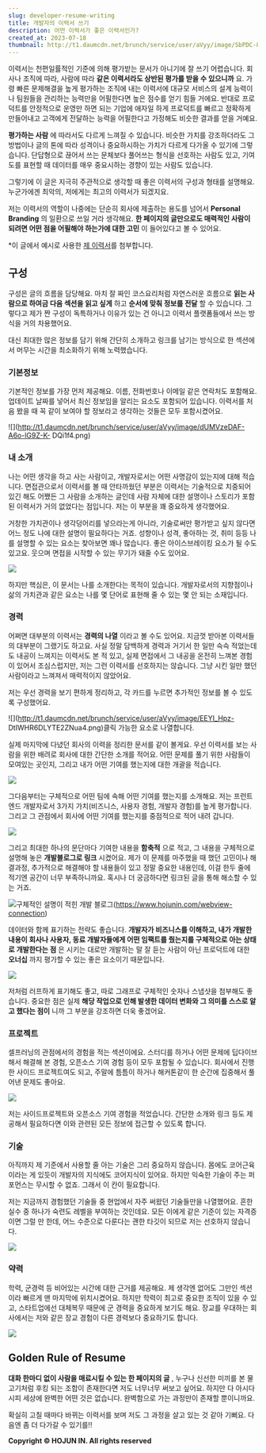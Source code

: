 ```yaml
---
slug: developer-resume-writing
title: 개발자의 이력서 쓰기
description: 어떤 이력서가 좋은 이력서인가?
created_at: 2023-07-18
thumbnail: http://t1.daumcdn.net/brunch/service/user/aVyy/image/SbPDC-85mX7qElgZmm647GQfBaY.png
---
```


이력서는 천편일률적인 기준에 의해 평가받는 문서가 아니기에 잘 쓰기 어렵습니다. 회사나 조직에 따라, 사람에 따라 **같은 이력서라도 상반된
평가를 받을 수 있으니까** 요. 가령 빠른 문제해결을 높게 평가하는 조직에 내는 이력서에 대규모 서비스의 설계 능력이나 팀원들을 관리하는
능력만을 어필한다면 높은 점수를 얻기 힘들 거에요. 반대로 프로덕트를 안정적으로 운영만 하면 되는 기업에 애자일 하게 프로덕트를 빠르고
정확하게 만들어내고 고객에게 전달하는 능력을 어필한다고 가정해도 비슷한 결과를 얻을 거예요.

**평가하는 사람** 에 따라서도 다르게 느껴질 수 있습니다. 비슷한 가치를 강조하더라도 그 방법이나 글의 톤에 따라 성격이나 중요하시하는
가치가 다르게 다가올 수 있기에 그렇습니다. 단답형으로 끊어서 쓰는 문체보다 풀어쓰는 형식을 선호하는 사람도 있고, 기여도를 표현할 때
데이터를 매우 중요시하는 경향이 있는 사람도 있습니다.

그렇기에 이 글은 지극히 주관적으로 생각할 때 좋은 이력서의 구성과 형태를 설명해요. 누군가에겐 최악의, 저에게는 최고의 이력서가 되겠지요.

저는 이력서의 역할이 나중에는 단순히 회사에 제출하는 용도를 넘어서 **Personal Branding** 의 일환으로 쓰일 거라 생각해요.
**한 페이지의 글만으로도 매력적인 사람이 되려면 어떤 점을 어필해야 하는가에 대한 고민** 이 들어있다고 볼 수 있어요.

\*이 글에서 예시로 사용한 [제 이력서](https://hjinn.notion.site/hjinn/Full-Speed-Ahead-9b036ea279d04498ba907620e641c475)를 첨부합니다.

## 구성

구성은 글의 흐름을 담당해요. 마치 잘 짜인 코스요리처럼 자연스러운 흐름으로 **읽는 사람으로 하여금 다음 섹션을 읽고 싶게** 하고
**순서에 맞춰 정보를 전달** 할 수 있습니다. 그렇다고 제가 짠 구성이 독특하거나 이유가 있는 건 아니고 이력서 플랫폼들에서 쓰는 방식을
거의 차용했어요.

대신 최대한 많은 정보를 담기 위해 간단히 소개하고 링크를 남기는 방식으로 한 섹션에서 머무는 시간을 최소화하기 위해 노력했습니다.

### 기본정보

기본적인 정보를 가장 먼저 제공해요. 이름, 전화번호나 이메일 같은 연락처도 포함해요. 업데이트 날짜를 넣어서 최신 정보임을 알리는 요소도
포함되어 있습니다. 이력서를 처음 봤을 때 꼭 같이 보여야 할 정보라고 생각하는 것들은 모두 포함시켰어요.

![](http://t1.daumcdn.net/brunch/service/user/aVyy/image/dUMVzeDAF-A6o-lG9Z-K-
DQi1f4.png)

### 내 소개

나는 어떤 생각을 하고 사는 사람이고, 개발자로서는 어떤 사명감이 있는지에 대해 적습니다. 면접관으로서 이력서를 볼 때 안타까웠던 부분은
이력서는 기술적으로 치중되어 있긴 해도 어쨌든 그 사람을 소개하는 글인데 사람 자체에 대한 설명이나 스토리가 포함된 이력서가 거의 없었다는
점입니다. 저는 이 부분을 꽤 중요하게 생각했어요.

거창한 가치관이나 생각덩어리를 넣으라는게 아니라, 기술로써만 평가받고 싶지 않다면 어느 정도 나에 대한 설명이 필요하다는 거죠. 성향이나
성격, 좋아하는 것, 취미 등등 나를 설명할 수 있는 요소는 찾아보면 꽤나 많습니다. 좋은 아이스브레이킹 요소가 될 수도 있고요. 웃으며
면접을 시작할 수 있는 무기가 돼줄 수도 있어요.

![](http://t1.daumcdn.net/brunch/service/user/aVyy/image/0_IToCoGxdzYGL9ugNmRGrN9X2o.png)

하지만 핵심은, 이 문서는 나를 소개한다는 목적이 있습니다. 개발자로서의 지향점이나 삶의 가치관과 같은 요소는 나를 몇 단어로 표현해 줄 수
있는 몇 안 되는 소재입니다.

### 경력

어쩌면 대부분의 이력서는 **경력의 나열** 이라고 볼 수도 있어요. 지금껏 받아본 이력서들의 대부분이 그랬기도 하고요. 사실 정말 담백하게
경력과 거기서 한 일만 슥슥 적었는데도 내공이 느껴지는 이력서도 본 적 있고, 실제 면접에서 그 내공을 온전히 느껴본 경험이 있어서
조심스럽지만, 저는 그런 이력서를 선호하지는 않습니다. 그냥 시킨 일만 했던 사람이라고 느껴져서 매력적이지 않았어요.

저는 우선 경력을 보기 편하게 정리하고, 각 카드를 누르면 추가적인 정보를 볼 수 있도록 구성했어요.

![](http://t1.daumcdn.net/brunch/service/user/aVyy/image/EEYI_Hpz-
DtIWHR6DLYTE2ZNua4.png)클릭 가능한 요소로 나열합니다.

실제 마지막에 다녔던 회사의 이력을 정리한 문서를 같이 볼게요. 우선 이력서를 보는 사람을 위한 배려로 회사에 대한 간단한 소개를 적어요.
어떤 문제를 풀기 위한 사람들이 모여있는 곳인지, 그리고 내가 어떤 기여를 했는지에 대한 개괄을 적습니다.

![](http://t1.daumcdn.net/brunch/service/user/aVyy/image/Eu7uqTSv7b7F27PKbGEDyTHrhIs.png)

그다음부터는 구체적으로 어떤 팀에 속해 어떤 기여를 했는지를 소개해요. 저는 프런트엔드 개발자로서 3가지 가치(비즈니스, 사용자 경험,
개발자 경험)를 높게 평가합니다. 그리고 그 관점에서 회사에 어떤 기여를 했는지를 중점적으로 적어 내려 갑니다.

![](http://t1.daumcdn.net/brunch/service/user/aVyy/image/mcJDwiLuz3L-UhAuy_ncmEkDJfs.png)

그리고 최대한 하나의 문단마다 기여한 내용을 **함축적** 으로 적고, 그 내용을 구체적으로 설명해 놓은 **개발블로그로 링크** 시켰어요.
제가 이 문제를 마주했을 때 했던 고민이나 해결과정, 추가적으로 해결해야 할 내용들이 있고 정말 중요한 내용인데, 이걸 한두 줄에 적기엔
공간이 너무 부족하니까요. 혹시나 더 궁금하다면 링크된 글을 통해 해소할 수 있는 거죠.

![](http://t1.daumcdn.net/brunch/service/user/aVyy/image/WtKlGBQI3T_Y3GygrnyR_EB0mj8.png)구체적인
설명이 적힌 개발 블로그(https://www.hojunin.com/webview-connection)

데이터와 함께 표기하는 전략도 좋습니다. **개발자가 비즈니스를 이해하고, 내가 개발한 내용이 회사나 사용자, 동료 개발자들에게 어떤
임팩트를 줬는지를 구체적으로 아는 상태로 개발한다는 점** 은 시키는 대로만 개발하는 말 잘 듣는 사람이 아닌 프로덕트에 대한 **오너십**
까지 평가할 수 있는 좋은 요소이기 때문입니다.

![](http://t1.daumcdn.net/brunch/service/user/aVyy/image/UzlwDW2De0v0HvVTWtrEmGQpA0E.png)

저처럼 러프하게 표기해도 좋고, 따로 그래프로 구체적인 숫자나 스냅샷을 첨부해도 좋습니다. 중요한 점은 실제 **해당 작업으로 인해 발생한
데이터 변화와 그 의미를 스스로 알고 했다는 점이** 니까 그 부분을 강조하면 더욱 좋겠어요.

### 프로젝트

셀프러닝의 관점에서의 경험을 적는 섹션이에요. 스터디를 하거나 어떤 문제에 딥다이브해서 해결해 본 경험, 오픈소스 기여 경험 등이 모두
포함될 수 있습니다. 회사에서 진행한 사이드 프로젝트여도 되고, 주말에 틈틈이 하거나 해커톤같이 한 순간에 집중해서 풀어낸 문제도 좋아요.

![](http://t1.daumcdn.net/brunch/service/user/aVyy/image/FmD9lUSgxGh3j1K-7m50s8EuyIc.png)

저는 사이드프로젝트와 오픈소스 기여 경험을 적었습니다. 간단한 소개와 링크 등도 제공해서 필요하다면 이와 관련된 모든 정보에 접근할 수
있도록 합니다.

### 기술

아직까지 제 기준에서 사용할 줄 아는 기술은 그리 중요하지 않습니다. 몸에도 코어근육이라는 게 있듯이 개발자의 지식에도 코어지식이 있어요.
하지만 익숙한 기술이 주는 퍼포먼스는 무시할 수 없죠. 그래서 이 칸이 필요합니다.

저는 지금까지 경험했던 기술들 중 현업에서 자주 써왔던 기술들만을 나열했어요. 흔한 실수 중 하나가 숙련도 레벨을 부여하는 것인데요. 모든
이에게 같은 기준이 있는 자격증이면 그럴 만 한데, 어느 수준으로 다룬다는 괜한 타깃이 되므로 저는 선호하지 않습니다.

![](http://t1.daumcdn.net/brunch/service/user/aVyy/image/-GiGFp3DANKbdXT-NHIr7l2FIqY.png)

### 약력

학력, 군경력 등 비어있는 시간에 대한 근거를 제공해요. 제 생각엔 없어도 그만인 섹션이라 빠르게 맨 마지막에 위치시켰어요. 하지만 학력이
최고로 중요한 조직이 있을 수 있고, 스타트업에선 대체복무 때문에 군 경력을 중요하게 보기도 해요. 장교를 우대하는 회사에서는 저와 같은
장교 경험이 다른 경력보다 중요하기도 합니다.

![](http://t1.daumcdn.net/brunch/service/user/aVyy/image/V8H9SvhU8qHkc_Z9Q1aQOnq47PI.png)

## Golden Rule of Resume

**대화 한마디 없이 사람을 매료시킬 수 있는 한 페이지의 글** , 누구나 신선한 미끼를 본 물고기처럼 후킹 되는 조합이 존재한다면 저도
너무너무 써보고 싶어요. 하지만 다 아시다시피 세상에 완벽한 어떤 것은 없습니다. 완벽함으로 가는 과정만이 존재할 뿐이니까요.

확실히 고칠 때마다 바뀌는 이력서를 보며 저도 그 과정을 살고 있는 것 같아 기뻐요. 다음엔 좀 더 다가갈 수 있기를!!


**Copyright © HOJUN IN. All rights reserved**